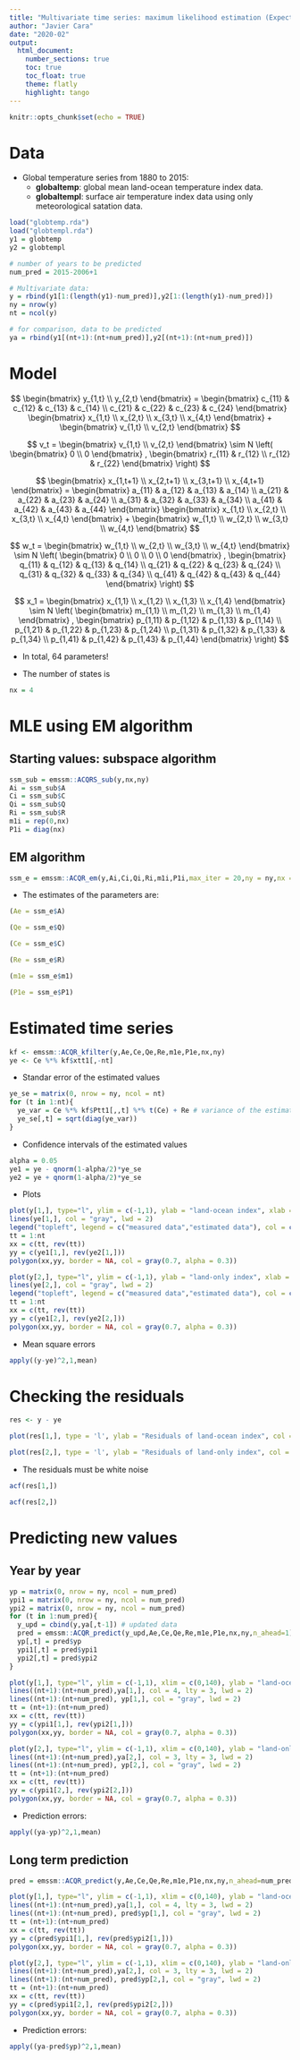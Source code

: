 ```yaml
---
title: "Multivariate time series: maximum likelihood estimation (Expectation-Maximization)"
author: "Javier Cara"
date: "2020-02"
output: 
  html_document:
    number_sections: true
    toc: true
    toc_float: true
    theme: flatly
    highlight: tango
---
```


```r
knitr::opts_chunk$set(echo = TRUE)
```

# Data

- Global temperature series from 1880 to 2015:
    - **globaltemp**: global mean land-ocean temperature index data.
    - **globaltempl**: surface air temperature index data using only meteorological satation data.

```r
load("globtemp.rda")
load("globtempl.rda")
y1 = globtemp
y2 = globtempl

# number of years to be predicted
num_pred = 2015-2006+1

# Multivariate data:
y = rbind(y1[1:(length(y1)-num_pred)],y2[1:(length(y1)-num_pred)])
ny = nrow(y)
nt = ncol(y)

# for comparison, data to be predicted
ya = rbind(y1[(nt+1):(nt+num_pred)],y2[(nt+1):(nt+num_pred)])
```

# Model

$$
\begin{bmatrix} 
y_{1,t} \\
y_{2,t}
\end{bmatrix}
= 
\begin{bmatrix} 
c_{11} & c_{12} & c_{13} & c_{14} \\
c_{21} & c_{22} & c_{23} & c_{24}
\end{bmatrix}
\begin{bmatrix}
x_{1,t} \\
x_{2,t} \\
x_{3,t} \\
x_{4,t}
\end{bmatrix}
+ 
\begin{bmatrix} 
v_{1,t} \\
v_{2,t}
\end{bmatrix}
$$

$$
v_t =
\begin{bmatrix} 
v_{1,t} \\
v_{2,t}
\end{bmatrix}
\sim 
N \left(  
\begin{bmatrix} 
0 \\
0
\end{bmatrix}
,
\begin{bmatrix} 
r_{11} & r_{12} \\
r_{12} & r_{22}
\end{bmatrix}
\right)
$$


$$
\begin{bmatrix}
x_{1,t+1} \\
x_{2,t+1} \\
x_{3,t+1} \\
x_{4,t+1}
\end{bmatrix}
=
\begin{bmatrix} 
a_{11} & a_{12} & a_{13} & a_{14} \\
a_{21} & a_{22} & a_{23} & a_{24} \\
a_{31} & a_{32} & a_{33} & a_{34} \\
a_{41} & a_{42} & a_{43} & a_{44} 
\end{bmatrix}
\begin{bmatrix}
x_{1,t} \\
x_{2,t} \\
x_{3,t} \\
x_{4,t}
\end{bmatrix}
+
\begin{bmatrix}
w_{1,t} \\
w_{2,t} \\
w_{3,t} \\
w_{4,t}
\end{bmatrix}
$$

$$
w_t =
\begin{bmatrix}
w_{1,t} \\
w_{2,t} \\
w_{3,t} \\
w_{4,t}
\end{bmatrix}
\sim N 
\left(  
\begin{bmatrix} 
0 \\
0 \\
0 \\
0
\end{bmatrix}
,
\begin{bmatrix} 
q_{11} & q_{12} & q_{13} & q_{14} \\
q_{21} & q_{22} & q_{23} & q_{24} \\
q_{31} & q_{32} & q_{33} & q_{34} \\
q_{41} & q_{42} & q_{43} & q_{44} 
\end{bmatrix}
\right)
$$

$$
x_1 
=
\begin{bmatrix} 
x_{1,1} \\
x_{1,2} \\
x_{1,3} \\
x_{1,4}
\end{bmatrix}
\sim 
N \left(  
\begin{bmatrix} 
m_{1,1} \\
m_{1,2} \\
m_{1,3} \\
m_{1,4}
\end{bmatrix}
,
\begin{bmatrix} 
p_{1,11} & p_{1,12} & p_{1,13} & p_{1,14} \\
p_{1,21} & p_{1,22} & p_{1,23} & p_{1,24} \\
p_{1,31} & p_{1,32} & p_{1,33} & p_{1,34} \\
p_{1,41} & p_{1,42} & p_{1,43} & p_{1,44} 
\end{bmatrix}
\right)
$$

- In total, 64 parameters!

- The number of states is

```r
nx = 4
```

# MLE using EM algorithm

## Starting values: subspace algorithm

```r
ssm_sub = emssm::ACQRS_sub(y,nx,ny)
Ai = ssm_sub$A
Ci = ssm_sub$C
Qi = ssm_sub$Q
Ri = ssm_sub$R
m1i = rep(0,nx)
P1i = diag(nx)
```

## EM algorithm

```r
ssm_e = emssm::ACQR_em(y,Ai,Ci,Qi,Ri,m1i,P1i,max_iter = 20,ny = ny,nx = nx,txo = T)
```

- The estimates of the parameters are:

```r
(Ae = ssm_e$A)
```

```r
(Qe = ssm_e$Q)
```

```r
(Ce = ssm_e$C)
```

```r
(Re = ssm_e$R)
```

```r
(m1e = ssm_e$m1)
```

```r
(P1e = ssm_e$P1)
```

# Estimated time series

```r
kf <- emssm::ACQR_kfilter(y,Ae,Ce,Qe,Re,m1e,P1e,nx,ny)
ye <- Ce %*% kf$xtt1[,-nt]
```

- Standar error of the estimated values

```r
ye_se = matrix(0, nrow = ny, ncol = nt)
for (t in 1:nt){
  ye_var = Ce %*% kf$Ptt1[,,t] %*% t(Ce) + Re # variance of the estimated values
  ye_se[,t] = sqrt(diag(ye_var))
}
```

- Confidence intervals of the estimated values

```r
alpha = 0.05
ye1 = ye - qnorm(1-alpha/2)*ye_se
ye2 = ye + qnorm(1-alpha/2)*ye_se
```

- Plots

```r
plot(y[1,], type="l", ylim = c(-1,1), ylab = "land-ocean index", xlab = "Time", col = 4)
lines(ye[1,], col = "gray", lwd = 2)
legend("topleft", legend = c("measured data","estimated data"), col = c("blue","gray"), lty = 1)
tt = 1:nt
xx = c(tt, rev(tt))
yy = c(ye1[1,], rev(ye2[1,]))
polygon(xx,yy, border = NA, col = gray(0.7, alpha = 0.3))
```

```r
plot(y[2,], type="l", ylim = c(-1,1), ylab = "land-only index", xlab = "Time", col = 3)
lines(ye[2,], col = "gray", lwd = 2)
legend("topleft", legend = c("measured data","estimated data"), col = c("green","gray"), lty = 1)
tt = 1:nt
xx = c(tt, rev(tt))
yy = c(ye1[2,], rev(ye2[2,]))
polygon(xx,yy, border = NA, col = gray(0.7, alpha = 0.3))
```

- Mean square errors

```r
apply((y-ye)^2,1,mean)
```


# Checking the residuals

```r
res <- y - ye
```

```r
plot(res[1,], type = 'l', ylab = "Residuals of land-ocean index", col = 4)
```

```r
plot(res[2,], type = 'l', ylab = "Residuals of land-only index", col = 3)
```

- The residuals must be white noise

```r
acf(res[1,])
```

```r
acf(res[2,])
```

# Predicting new values

## Year by year

```r
yp = matrix(0, nrow = ny, ncol = num_pred)
ypi1 = matrix(0, nrow = ny, ncol = num_pred)
ypi2 = matrix(0, nrow = ny, ncol = num_pred)
for (t in 1:num_pred){
  y_upd = cbind(y,ya[,t-1]) # updated data
  pred = emssm::ACQR_predict(y_upd,Ae,Ce,Qe,Re,m1e,P1e,nx,ny,n_ahead=1)
  yp[,t] = pred$yp
  ypi1[,t] = pred$ypi1
  ypi2[,t] = pred$ypi2
}
```


```r
plot(y[1,], type="l", ylim = c(-1,1), xlim = c(0,140), ylab = "land-ocean index", xlab = "Time", col = 4)
lines((nt+1):(nt+num_pred),ya[1,], col = 4, lty = 3, lwd = 2)
lines((nt+1):(nt+num_pred), yp[1,], col = "gray", lwd = 2)
tt = (nt+1):(nt+num_pred)
xx = c(tt, rev(tt))
yy = c(ypi1[1,], rev(ypi2[1,]))
polygon(xx,yy, border = NA, col = gray(0.7, alpha = 0.3))
```

```r
plot(y[2,], type="l", ylim = c(-1,1), xlim = c(0,140), ylab = "land-only index", xlab = "Time", col = 3)
lines((nt+1):(nt+num_pred),ya[2,], col = 3, lty = 3, lwd = 2)
lines((nt+1):(nt+num_pred), yp[2,], col = "gray", lwd = 2)
tt = (nt+1):(nt+num_pred)
xx = c(tt, rev(tt))
yy = c(ypi1[2,], rev(ypi2[2,]))
polygon(xx,yy, border = NA, col = gray(0.7, alpha = 0.3))
```

- Prediction errors:

```r
apply((ya-yp)^2,1,mean)
```

## Long term prediction

```r
pred = emssm::ACQR_predict(y,Ae,Ce,Qe,Re,m1e,P1e,nx,ny,n_ahead=num_pred)
```


```r
plot(y[1,], type="l", ylim = c(-1,1), xlim = c(0,140), ylab = "land-ocean index", xlab = "Time", col = 4)
lines((nt+1):(nt+num_pred),ya[1,], col = 4, lty = 3, lwd = 2)
lines((nt+1):(nt+num_pred), pred$yp[1,], col = "gray", lwd = 2)
tt = (nt+1):(nt+num_pred)
xx = c(tt, rev(tt))
yy = c(pred$ypi1[1,], rev(pred$ypi2[1,]))
polygon(xx,yy, border = NA, col = gray(0.7, alpha = 0.3))
```

```r
plot(y[2,], type="l", ylim = c(-1,1), xlim = c(0,140), ylab = "land-only index", xlab = "Time", col = 3)
lines((nt+1):(nt+num_pred),ya[2,], col = 3, lty = 3, lwd = 2)
lines((nt+1):(nt+num_pred), pred$yp[2,], col = "gray", lwd = 2)
tt = (nt+1):(nt+num_pred)
xx = c(tt, rev(tt))
yy = c(pred$ypi1[2,], rev(pred$ypi2[2,]))
polygon(xx,yy, border = NA, col = gray(0.7, alpha = 0.3))
```

- Prediction errors:

```r
apply((ya-pred$yp)^2,1,mean)
```
